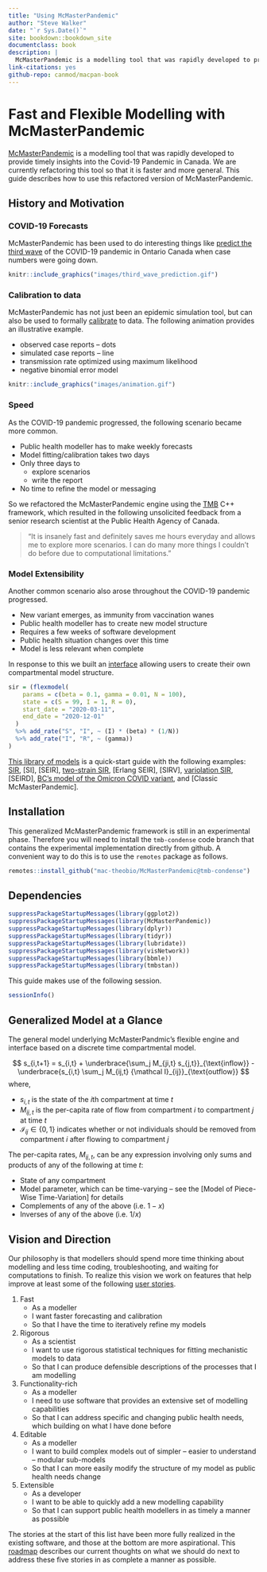 ```yaml
--- 
title: "Using McMasterPandemic"
author: "Steve Walker"
date: "`r Sys.Date()`"
site: bookdown::bookdown_site
documentclass: book
description: |
  McMasterPandemic is a modelling tool that was rapidly developed to provide timely insights into the Covid-19 Pandemic in Canada. We are currently refactoring this tool so that it is faster and more general. This guide describes how to use this refactored version of McMasterPandemic.
link-citations: yes
github-repo: canmod/macpan-book
---
```


# Fast and Flexible Modelling with McMasterPandemic

[McMasterPandemic](https://github.com/mac-theobio/McMasterPandemic) is a modelling tool that was rapidly developed to provide timely insights into the Covid-19 Pandemic in Canada. We are currently refactoring this tool so that it is faster and more general. This guide describes how to use this refactored version of McMasterPandemic.

## History and Motivation

### COVID-19 Forecasts

McMasterPandemic has been used to do interesting things like [predict the third wave](https://mac-theobio.github.io/forecasts/outputs/ON_accuracy.html) of the COVID-19 pandemic in Ontario Canada when case numbers were going down.

```r
knitr::include_graphics("images/third_wave_prediction.gif")
```

### Calibration to data

McMasterPandemic has not just been an epidemic simulation tool, but can also be used to formally [calibrate](#calibration) to data. The following animation provides an illustrative example.

- observed case reports -- dots
- simulated case reports -- line
- transmission rate optimized using maximum likelihood
- negative binomial error model

```r
knitr::include_graphics("images/animation.gif")
```

### Speed

As the COVID-19 pandemic progressed, the following scenario became more common.

- Public health modeller has to make weekly forecasts
- Model fitting/calibration takes two days
- Only three days to 
   - explore scenarios
   - write the report
- No time to refine the model or messaging

So we refactored the McMasterPandemic engine using the [TMB](https://kaskr.github.io/adcomp/_book/Introduction.html) C++ framework, which resulted in the following unsolicited feedback from a senior research scientist at the Public Health Agency of Canada.


> “It is insanely fast and definitely saves me hours everyday and allows me to explore more scenarios. I can do many more things I couldn’t do before due to computational limitations.”

### Model Extensibility

Another common scenario also arose throughout the COVID-19 pandemic progressed.

- New variant emerges, as immunity from vaccination wanes
- Public health modeller has to create new model structure
- Requires a few weeks of software development
- Public health situation changes over this time
- Model is less relevant when complete

In response to this we built an [interface](#flow-between-states) allowing users to create their own compartmental model structure.
```r
sir = (flexmodel(
    params = c(beta = 0.1, gamma = 0.01, N = 100),
    state = c(S = 99, I = 1, R = 0),
    start_date = "2020-03-11",
    end_date = "2020-12-01"
  )
  %>% add_rate("S", "I", ~ (I) * (beta) * (1/N))
  %>% add_rate("I", "R", ~ (gamma))
)
```

[This library of models](#examples) is a quick-start guide with the following examples: [SIR](#hello-world-simulating-an-sir-model), [SI], [SEIR], [two-strain SIR](#structure-two-strain-sir), [Erlang SEIR], [SIRV], [variolation SIR](#variolation-model), [SEIRD], [BC's model of the Omicron COVID variant](#bc-covid-omicron), and [Classic McMasterPandemic].

## Installation

This generalized McMasterPandemic framework is still in an experimental phase. Therefore you will need to install the `tmb-condense` code branch that contains the experimental implementation directly from github. A convenient way to do this is to use the `remotes` package as follows.

```r
remotes::install_github("mac-theobio/McMasterPandemic@tmb-condense")
```

## Dependencies

```r
suppressPackageStartupMessages(library(ggplot2))
suppressPackageStartupMessages(library(McMasterPandemic))
suppressPackageStartupMessages(library(dplyr))
suppressPackageStartupMessages(library(tidyr))
suppressPackageStartupMessages(library(lubridate))
suppressPackageStartupMessages(library(visNetwork))
suppressPackageStartupMessages(library(bbmle))
suppressPackageStartupMessages(library(tmbstan))
```

This guide makes use of the following session.
```r
sessionInfo()
```

## Generalized Model at a Glance

The general model underlying McMasterPandmic's flexible engine and interface based on a discrete time compartmental model.

$$
s_{i,t+1} = s_{i,t} + \underbrace{\sum_j M_{ji,t} s_{j,t}}_{\text{inflow}} - \underbrace{s_{i,t} \sum_j  M_{ij,t} {\mathcal I}_{ij}}_{\text{outflow}}
$$
where,

* $s_{i,t}$ is the state of the $i$th compartment at time $t$
* $M_{ij,t}$ is the per-capita rate of flow from compartment $i$ to compartment $j$ at time $t$
* ${\mathcal I}_{ij}\in\{0,1\}$ indicates whether or not individuals should be removed from compartment $i$ after flowing to compartment $j$

The per-capita rates, $M_{ij,t}$, can be any expression involving only sums and products of any of the following at time $t$:

  * State of any compartment
  * Model parameter, which can be time-varying -- see the [Model of Piece-Wise Time-Variation] for details
  * Complements of any of the above (i.e. $1-x$)
  * Inverses of any of the above (i.e. $1/x$)
  

## Vision and Direction

Our philosophy is that modellers should spend more time thinking about modelling and less time coding, troubleshooting, and waiting for computations to finish. To realize this vision we work on features that help improve at least some of the following [user stories](https://en.wikipedia.org/wiki/User_story).

1. Fast
    * As a modeller
    * I want faster forecasting and calibration
    * So that I have the time to iteratively refine my models
2. Rigorous
    * As a scientist
    * I want to use rigorous statistical techniques for fitting mechanistic models to data
    * So that I can produce defensible descriptions of the processes that I am modelling
3. Functionality-rich
    * As a modeller
    * I need to use software that provides an extensive set of modelling capabilities
    * So that I can address specific and changing public health needs, which building on what I have done before
4. Editable
    * As a modeller
    * I want to build complex models out of simpler -- easier to understand -- modular sub-models
    * So that I can more easily modify the structure of my model as public health needs change
5. Extensible
    * As a developer
    * I want to be able to quickly add a new modelling capability
    * So that I can support public health modellers in as timely a manner as possible

The stories at the start of this list have been more fully realized in the existing software, and those at the bottom are more aspirational.  This [roadmap](https://github.com/mac-theobio/McMasterPandemic/blob/master/TODO.md) describes our current thoughts on what we should do next to address these five stories in as complete a manner as possible.
